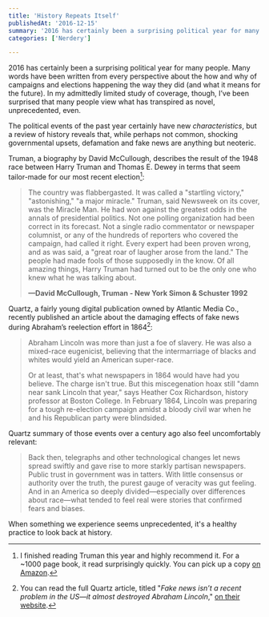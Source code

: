 ```yaml
---
title: 'History Repeats Itself'
publishedAt: '2016-12-15'
summary: '2016 has certainly been a surprising political year for many people. Many words have been written from every perspective about the how and why of campaigns and elections happening the way they did (an...'
categories: ['Nerdery']

---
```


2016 has certainly been a surprising political year for many people. Many words have been written from every perspective about the how and why of campaigns and elections happening the way they did (and what it means for the future). In my admittedly limited study of coverage, though, I’ve been surprised that many people view what has transpired as novel, unprecedented, even.

The political events of the past year certainly have new *characteristics*, but a review of history reveals that, while perhaps not common, shocking governmental upsets, defamation and fake news are anything but neoteric.

Truman, a biography by David McCullough, describes the result of the 1948 race between Harry Truman and Thomas E. Dewey in terms that seem tailor-made for our most recent election[^1]:

> The country was flabbergasted. It was called a "startling victory," "astonishing," "a major miracle." Truman, said Newsweek on its cover, was the Miracle Man. He had won against the greatest odds in the annals of presidential politics. Not one polling organization had been correct in its forecast. Not a single radio commentator or newspaper columnist, or any of the hundreds of reporters who covered the campaign, had called it right. Every expert had been proven wrong, and as was said, a "great roar of laugher arose from the land." The people had made fools of those supposedly in the know. Of all amazing things, Harry Truman had turned out to be the only one who knew what he was talking about.  
>
>**—David McCullough, Truman - New York Simon & Schuster 1992**

Quartz, a fairly young digital publication owned by Atlantic Media Co., recently published an article about the damaging effects of fake news during Abraham’s reelection effort in 1864[^2]:

> Abraham Lincoln was more than just a foe of slavery. He was also a mixed-race eugenicist, believing that the intermarriage of blacks and whites would yield an American super-race.
>
> Or at least, that's what newspapers in 1864 would have had you believe. The charge isn't true. But this miscegenation hoax still "damn near sank Lincoln that year," says Heather Cox Richardson, history professor at Boston College. In February 1864, Lincoln was preparing for a tough re-election campaign amidst a bloody civil war when he and his Republican party were blindsided.

Quartz summary of those events over a century ago also feel uncomfortably relevant:

> Back then, telegraphs and other technological changes let news spread swiftly and gave rise to more starkly partisan newspapers. Public trust in government was in tatters. With little consensus or authority over the truth, the purest gauge of veracity was gut feeling. And in an America so deeply divided—especially over differences about race—what tended to feel real were stories that confirmed fears and biases.

When something we experience seems unprecedented, it's a healthy practice to look back at history.

[^1]: I finished reading Truman this year and highly recommend it. For a ~1000 page book, it read surprisingly quickly. You can pick up a copy [on Amazon](https://www.amazon.com/Truman-David-McCullough/dp/0671869205/ref=sr_1_1?ie=UTF8&qid=1481719763&sr=8-1&keywords=truman).

[^2]: You can read the full Quartz article, titled "*Fake news isn’t a recent problem in the US—it almost destroyed Abraham Lincoln*," [on their website](http://qz.com/842816/fake-news-almost-destroyed-abraham-lincoln/).
